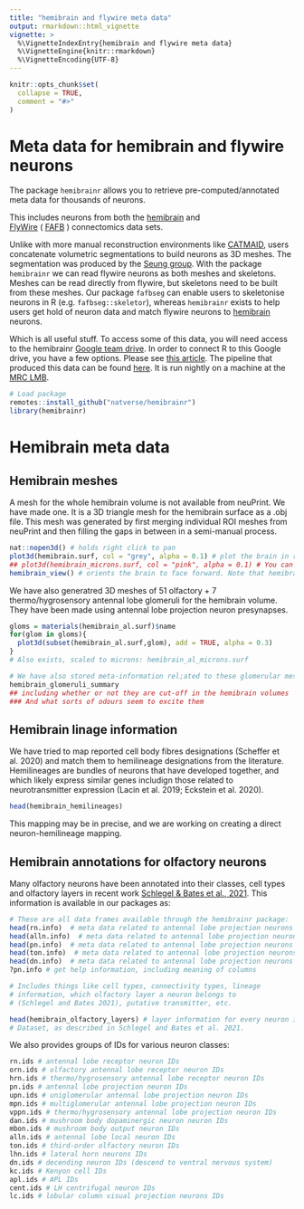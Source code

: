 ```yaml
---
title: "hemibrain and flywire meta data"
output: rmarkdown::html_vignette
vignette: >
  %\VignetteIndexEntry{hemibrain and flywire meta data}
  %\VignetteEngine{knitr::rmarkdown}
  %\VignetteEncoding{UTF-8}
---
```


```r
knitr::opts_chunk$set(
  collapse = TRUE,
  comment = "#>"
)
```

# Meta data for hemibrain and flywire neurons

The package `hemibrainr` allows you to retrieve pre-computed/annotated meta data for thousands of neurons.

This includes neurons from both the [hemibrain](https://neuprint.janelia.org/help/videos?dataset=hemibrain) and  
[FlyWire](https://ngl.flywire.ai/?local_id=c8c06ea181ad5447b04beacfc4cb1b66) ( [FAFB](https://www.ncbi.nlm.nih.gov/pmc/articles/PMC6063995/) ) connectomics data sets.

Unlike with more manual reconstruction environments like [CATMAID](https://neuropil.janelia.org/tracing/fafb/), users concatenate volumetric segmentations to build neurons as 3D meshes. The segmentation was produced by the [Seung group](https://seunglab.org/). With the package `hemibrainr` we can read flywire neurons as both meshes and skeletons. Meshes can be read directly from flywire, but skeletons need to be built from these meshes. Our package `fafbseg` can enable users to skeletonise neurons in R (e.g. `fafbseg::skeletor`), whereas `hemibrainr` exists to help users get hold of neuron data and match flywire neurons to [hemibrain](https://neuprint.janelia.org/help/videos?dataset=hemibrain) neurons. 

Which is all useful stuff. To access some of this data, you will need access to the hemibrainr [Google team drive](https://support.google.com/a/users/answer/9310156?hl=en). In order to connect R to this Google drive, you have a few options. Please see [this article](https://flyconnectome.github.io/hemibrainr/articles/google_filestream.html). The pipeline that produced this data can be found [here](https://github.com/flyconnectome/fafbpipeline). It is run nightly on a machine at the [MRC LMB](https://www2.mrc-lmb.cam.ac.uk/research/scientific-facilities-and-support-services/scientific-computing/).

```r
# Load package
remotes::install_github("natverse/hemibrainr")
library(hemibrainr)
```

# Hemibrain meta data

## Hemibrain meshes

A mesh for the whole hemibrain volume is not available from neuPrint. We have made one. It is a 3D triangle mesh for the hemibrain surface as a .obj file. This mesh was generated by first merging individual ROI meshes from neuPrint and then filling the gaps in between in a semi-manual process.

```r
nat::nopen3d() # holds right click to pan
plot3d(hemibrain.surf, col = "grey", alpha = 0.1) # plot the brain in raw voxel space
## plot3d(hemibrain_microns.surf, col = "pink", alpha = 0.1) # You can also plot the brain scaled to microns
hemibrain_view() # orients the brain to face forward. Note that hemibrain coordinate system has the anterior-posterior axis aligned with the Y axis (rather than the Z axis, which is more commonly observed)
```

We have also generatred 3D meshes of 51 olfactory + 7 thermo/hygrosensory antennal lobe glomeruli for the hemibrain volume. They have been made using antennal lobe projection neuron presynapses.

```r
gloms = materials(hemibrain_al.surf)$name
for(glom in gloms){
  plot3d(subset(hemibrain_al.surf,glom), add = TRUE, alpha = 0.3)
}
# Also exists, scaled to microns: hemibrain_al_microns.surf

# We have also stored meta-information rel;ated to these glomerular meshes
hemibrain_glomeruli_summary
## including whether or not they are cut-off in the hemibrain volumes
### And what sorts of odours seem to excite them
```


## Hemibrain linage information

We have tried to map reported cell body fibres designations (Scheffer et al. 2020) and match them to hemilineage designations from the literature. Hemilineages are bundles of neurons that have developed together, and which likely express similar genes includign those related to neurotransmitter expression (Lacin et al. 2019; Eckstein et al. 2020).

```r
head(hemibrain_hemilineages)
```

This mapping may be in precise, and we are working on creating a direct neuron-hemilineage mapping.

## Hemibrain annotations for olfactory neurons

Many olfactory neurons have been annotated into their classes, cell types and olfactory layers in recent work [Schlegel & Bates et al., 2021](https://docs.google.com/spreadsheets/d/1OSlDtnR3B1LiB5cwI5x5Ql6LkZd8JOS5bBr-HTi0pOw/edit). This information is available in our packages as:

```r
# These are all data frames available through the hemibrainr package:
head(rn.info)  # meta data related to antennal lobe projection neurons
head(alln.info)  # meta data related to antennal lobe projection neurons
head(pn.info)  # meta data related to antennal lobe projection neurons
head(ton.info)  # meta data related to antennal lobe projection neurons' targets
head(dn.info)  # meta data related to antennal lobe projection neurons
?pn.info # get help information, including meaning of columns

# Includes things like cell types, connectivity types, lineage
# information, which olfactory layer a neuron belongs to 
# (Schlegel and Bates 2021), putative transmitter, etc.

head(hemibrain_olfactory_layers) # layer information for every neuron in the hemibrain
# Dataset, as described in Schlegel and Bates et al. 2021.
```

We also provides groups of IDs for various neuron classes:

```r
rn.ids # antennal lobe receptor neuron IDs
orn.ids # olfactory antennal lobe receptor neuron IDs
hrn.ids # thermo/hygrosensory antennal lobe receptor neuron IDs
pn.ids # antennal lobe projection neuron IDs
upn.ids # uniglomerular antennal lobe projection neuron IDs
mpn.ids # multiglomerular antennal lobe projection neuron IDs
vppn.ids # thermo/hygrosensory antennal lobe projection neuron IDs
dan.ids # mushroom body dopaminergic neuron neuron IDs
mbon.ids # mushroom body output neuron IDs
alln.ids # antennal lobe local neuron IDs
ton.ids # third-order olfactory neuron IDs
lhn.ids # lateral horn neurons IDs
dn.ids # decending neuron IDs (descend to ventral nervous system)
kc.ids # Kenyon cell IDs
apl.ids # APL IDs
cent.ids # LH centrifugal neuron IDs
lc.ids # lobular column visual projection neurons IDs
```





